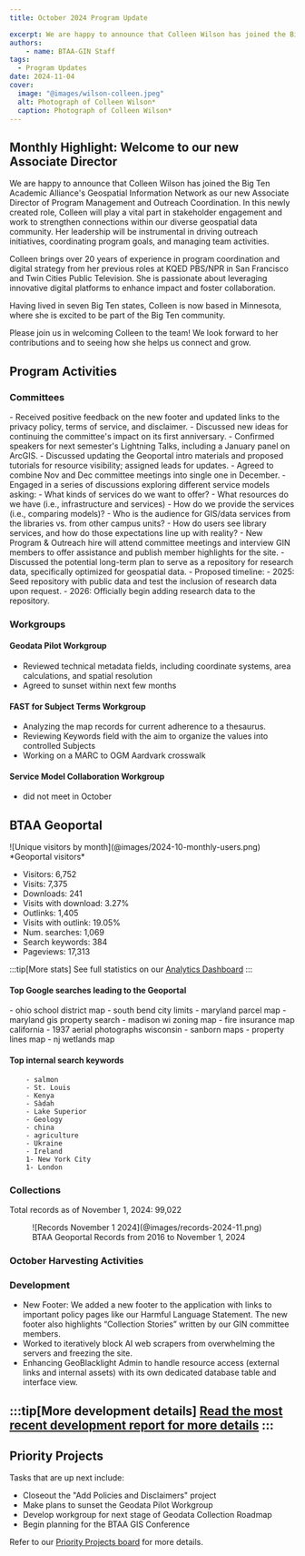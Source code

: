 ```yaml
---
title: October 2024 Program Update

excerpt: We are happy to announce that Colleen Wilson has joined the Big Ten Academic Alliance's Geospatial Information Network as our new Associate Director of Program Management and Outreach Coordination. In this newly created role, Colleen will play a vital part in stakeholder engagement and work to strengthen connections within our diverse geospatial data community. Her leadership will be instrumental in driving outreach initiatives, coordinating program goals, and managing team activities.
authors:
    - name: BTAA-GIN Staff
tags:
  - Program Updates
date: 2024-11-04
cover:
  image: "@images/wilson-colleen.jpeg"
  alt: Photograph of Colleen Wilson*
  caption: Photograph of Colleen Wilson*
---
```


<div class="monthly-highlight">

## Monthly Highlight: Welcome to our new Associate Director

We are happy to announce that Colleen Wilson has joined the Big Ten Academic Alliance's Geospatial Information Network as our new Associate Director of Program Management and Outreach Coordination. In this newly created role, Colleen will play a vital part in stakeholder engagement and work to strengthen connections within our diverse geospatial data community. Her leadership will be instrumental in driving outreach initiatives, coordinating program goals, and managing team activities.

Colleen brings over 20 years of experience in program coordination and digital strategy from her previous roles at KQED PBS/NPR in San Francisco and Twin Cities Public Television. She is passionate about leveraging innovative digital platforms to enhance impact and foster collaboration.

Having lived in seven Big Ten states, Colleen is now based in Minnesota, where she is excited to be part of the Big Ten community.

Please join us in welcoming Colleen to the team! We look forward to her contributions and to seeing how she helps us connect and grow.


</div>

## Program Activities

### Committees

<CardGrid>
  <Card title="TECHnology">
    - Received positive feedback on the new footer and updated links to the privacy policy, terms of service, and disclaimer.
    - Discussed new ideas for continuing the committee's impact on its first anniversary.
  </Card>

  <Card title="Community Engagement">
    - Confirmed speakers for next semester's Lightning Talks, including a January panel on ArcGIS.
    - Discussed updating the Geoportal intro materials and proposed tutorials for resource visibility; assigned leads for updates.
  </Card>

  <Card title="Knowledge">
    - Agreed to combine Nov and Dec committee meetings into single one in December.
    - Engaged in a series of discussions exploring different service models asking:
    - What kinds of services do we want to offer?
    - What resources do we have (i.e., infrastructure and services)
    - How do we provide the services (i.e., comparing models)?
    - Who is the audience for GIS/data services from the libraries vs. from other campus units?
    - How do users see library services, and how do those expectations line up with reality?
  </Card>

  <Card title="Coordination">
    - New Program & Outreach hire will attend committee meetings and interview GIN members to offer assistance and publish member highlights for the site.
    - Discussed the potential long-term plan to serve as a repository for research data, specifically optimized for geospatial data.
    - Proposed timeline:
    - 2025: Seed repository with public data and test the inclusion of research data upon request.
    - 2026: Officially begin adding research data to the repository.
  </Card>
</CardGrid>

### Workgroups

<Card>

#### Geodata Pilot Workgroup

* Reviewed technical metadata fields, including coordinate systems, area calculations, and spatial resolution
* Agreed to sunset within next few months

#### FAST for Subject Terms Workgroup

* Analyzing the map records for current adherence to a thesaurus.
* Reviewing Keywords field with the aim to organize the values into controlled Subjects
* Working on a MARC to OGM Aardvark crosswalk

#### Service Model Collaboration Workgroup

* did not meet in October	
	
</Card>


## BTAA Geoportal 

<TwoThirdsLayout>
<div slot="left">
![Unique visitors by month](@images/2024-10-monthly-users.png)
*Geoportal visitors*
</div>
<div slot="right">
<div class="compact-list">

* Visitors:	6,752
* Visits: 7,375
* Downloads: 241	 
* Visits with download: 3.27%	
* Outlinks: 1,405
* Visits with outlink: 19.05%
* Num. searches: 1,069
* Search keywords: 384
* Pageviews: 17,313
</div>
</div>
</TwoThirdsLayout>



:::tip[More stats]
See full statistics on our [Analytics Dashboard](https://tableau.umn.edu/t/UL/views/BTAAGeoportalusageMatomo/Monthlycharts?%3Aembed=y&%3AisGuestRedirectFromVizportal=y)
:::


#### Top Google searches leading to the Geoportal
<ChipList class="not-content">
		- ohio school district map
		- south bend city limits
		- maryland parcel map
		- maryland gis property search
		- madison wi zoning map
		- fire insurance map california
		- 1937 aerial photographs wisconsin
		- sanborn maps
		- property lines map
		- nj wetlands map

</ChipList>

#### Top internal search keywords
<ChipList class="not-content">

		- salmon
		- St. Louis
		- Kenya
		- Sàdah
		- Lake Superior
		- Geology
		- china
		- agriculture
		- Ukraine
		- Ireland
		1- New York City
		1- London 

</ChipList>

### Collections

<p class="records-total">Total records as of November 1, 2024: 99,022</p>

<figure markdown="span">
  ![Records November 1 2024](@images/records-2024-11.png)
  <figcaption>BTAA Geoportal Records from 2016 to 
November 1, 2024</figcaption>
</figure>


### October Harvesting Activities

<Table
  src="src/tables/harvests_2024-10.csv"
    columns={[
    { key: "Task",   width: "50%", filter: "text",  wrap: "nowrap",  render: "markdown" },
    { key: "Records added",  width: "25%", filter: "text"},
    { key: "Records retired",   width: "25%", filter: "text" },
  ]}
/>

### Development

* New Footer: We added a new footer to the application with links to important policy pages like our Harmful Language Statement. The new footer also highlights “Collection Stories” written by our GIN committee members.
* Worked to iteratively block AI web scrapers from overwhelming the servers and freezing the site.
* Enhancing GeoBlacklight Admin to handle resource access (external links and internal assets) with its own dedicated database table and interface view.

:::tip[More development details]
[Read the most recent development report for more details](https://docs.google.com/document/d/1A-XHbnvE49mr4QBYWBbx2PiCgYuM7kRdKjP7GEPMcZA/edit?usp=sharing)
:::
---

## Priority Projects

Tasks that are up next include:

* Closeout the "Add Policies and Disclaimers" project
* Make plans to sunset the Geodata Pilot Workgroup
* Develop workgroup for next stage of Geodata Collection Roadmap
* Begin planning for the BTAA GIS Conference

Refer to our [Priority Projects board](https://github.com/orgs/geobtaa/projects/22/views/5) for more details.

